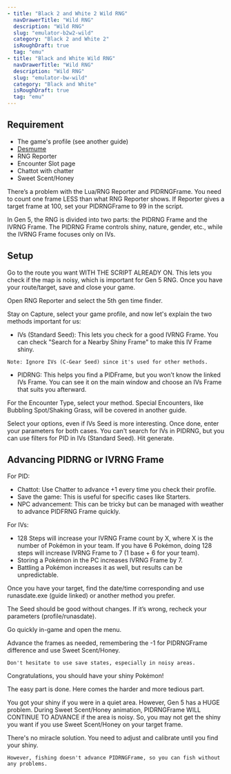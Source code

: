 ```yaml
---
- title: "Black 2 and White 2 Wild RNG"
  navDrawerTitle: "Wild RNG"
  description: "Wild RNG"
  slug: "emulator-b2w2-wild"
  category: "Black 2 and White 2"
  isRoughDraft: true
  tag: "emu"
- title: "Black and White Wild RNG"
  navDrawerTitle: "Wild RNG"
  description: "Wild RNG"
  slug: "emulator-bw-wild"
  category: "Black and White"
  isRoughDraft: true
  tag: "emu"
---
```


## Requirement

- The game's profile (see another guide)
- [Desmume](/desmume-setup)
- RNG Reporter
- Encounter Slot page
- Chattot with chatter
- Sweet Scent/Honey

There’s a problem with the Lua/RNG Reporter and PIDRNGFrame. You need to count one frame LESS than what RNG Reporter shows. If Reporter gives a target frame at 100, set your PIDRNGFrame to 99 in the script.

In Gen 5, the RNG is divided into two parts: the PIDRNG Frame and the IVRNG Frame. The PIDRNG Frame controls shiny, nature, gender, etc., while the IVRNG Frame focuses only on IVs.

## Setup

Go to the route you want WITH THE SCRIPT ALREADY ON. This lets you check if the map is noisy, which is important for Gen 5 RNG. Once you have your route/target, save and close your game.

Open RNG Reporter and select the 5th gen time finder.

Stay on Capture, select your game profile, and now let's explain the two methods important for us:

- IVs (Standard Seed): This lets you check for a good IVRNG Frame. You can check "Search for a Nearby Shiny Frame" to make this IV Frame shiny.

```
Note: Ignore IVs (C-Gear Seed) since it's used for other methods.
```

- PIDRNG: This helps you find a PIDFrame, but you won’t know the linked IVs Frame. You can see it on the main window and choose an IVs Frame that suits you afterward.

For the Encounter Type, select your method. Special Encounters, like Bubbling Spot/Shaking Grass, will be covered in another guide.

Select your options, even if IVs Seed is more interesting. Once done, enter your parameters for both cases. You can't search for IVs in PIDRNG, but you can use filters for PID in IVs (Standard Seed). Hit generate.

## Advancing PIDRNG or IVRNG Frame

For PID:

- Chattot: Use Chatter to advance +1 every time you check their profile.
- Save the game: This is useful for specific cases like Starters.
- NPC advancement: This can be tricky but can be managed with weather to advance PIDFRNG Frame quickly.

For IVs:

- 128 Steps will increase your IVRNG Frame count by X, where X is the number of Pokémon in your team. If you have 6 Pokémon, doing 128 steps will increase IVRNG Frame to 7 (1 base + 6 for your team).
- Storing a Pokémon in the PC increases IVRNG Frame by 7.
- Battling a Pokémon increases it as well, but results can be unpredictable.

Once you have your target, find the date/time corresponding and use runasdate.exe (guide linked) or another method you prefer.

The Seed should be good without changes. If it’s wrong, recheck your parameters (profile/runasdate).

Go quickly in-game and open the menu.

Advance the frames as needed, remembering the -1 for PIDRNGFrame difference and use Sweet Scent/Honey.

```
Don't hesitate to use save states, especially in noisy areas.
```

Congratulations, you should have your shiny Pokémon!

The easy part is done. Here comes the harder and more tedious part.

You got your shiny if you were in a quiet area. However, Gen 5 has a HUGE problem. During Sweet Scent/Honey animation, PIDRNGFrame WILL CONTINUE TO ADVANCE if the area is noisy. So, you may not get the shiny you want if you use Sweet Scent/Honey on your target frame.

There's no miracle solution. You need to adjust and calibrate until you find your shiny.

```
However, fishing doesn't advance PIDRNGFrame, so you can fish without any problems.
```
